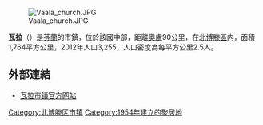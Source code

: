 [[File:Vaala_church.JPG|thumb]]

'''瓦拉'''（{{lang-fi|Vaala}}）是[[芬蘭|芬蘭]]的市鎮，位於該國中部，距離[[奧盧|奧盧]]90公里，在[[北博滕區|北博滕區]]内，面積1,764平方公里，2012年人口3,255，人口密度為每平方公里2.5人。

==外部連結==
{{commonscat|Vaala}}
* [http://www.vaala.fi/ 瓦拉市镇官方网站] {{Wayback|url=http://www.vaala.fi/ |date=20200320121245 }} {{fi}}

{{Finland-geo-stub}}
[[Category:北博滕区市镇|Category:北博滕区市镇]]
[[Category:1954年建立的聚居地|Category:1954年建立的聚居地]]